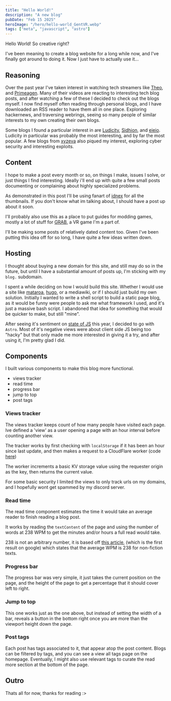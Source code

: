 ```yaml
---
title: "Hello World!"
description: "A new blog"
pubDate: "Feb 15 2025"
heroImage: "/hero/hello-world_GentVR.webp"
tags: ["meta", "javascript", "astro"]
---
```


Hello World! So creative right?

I've been meaning to create a blog website for a long while now, and I've finally got around to doing it. Now I just have to actually use it...

## Reasoning

Over the past year I've taken interest in watching tech streamers like [Theo](https://youtube.com/@t3dotgg), and [Primeagen](https://youtube.com/@theprimeagen). Many of their videos are reacting to interesting tech blog posts, and after watching a few of these I decided to check out the blogs myself. I now find myself often reading through personal blogs, and I have downloaded an RSS reader to have them all in one place. Exploring hackernews, and traversing webrings, seeing so many people of similar interests to my own creating their own blogs.

Some blogs I found a particular interest in are [Ludicity](https://ludic.mataroa.blog/), [Sidhion](https://sidhion.com/blog/), and [eieio](https://eieio.games). Ludicity in particular was probably the most interesting, and by far the most popular. A few blogs from [xyzeva](https://kibty.town) also piqued my interest, exploring cyber security and interesting exploits.

## Content

I hope to make a post every month or so, on things I make, issues I solve, or just things I find interesting. Ideally i'll end up with quite a few small posts documenting or complaining about highly specialized problems.

As demonstrated in this post I'll be using fanart of [idnex](/who-is-idnex) for all the thumbnails. If you don't know what im talking about, I should have a post up about it soon.

I'll probably also use this as a place to put guides for modding games, mostly a lot of stuff for [GRAB](https://grabvr.quest), a VR game I'm a part of.

I'll be making some posts of relatively dated content too. Given I've been putting this idea off for so long, I have quite a few ideas written down.

## Hosting

I thought about buying a new domain for this site, and still may do so in the future, but until I have a substantial amount of posts up, I'm sticking with my `blog.` subdomain.

I spent a while deciding on how I would build this site. Whether I would use a site like [mataroa](https://mataroa.blog), [hugo](https://gohugo.io/), or a mediawiki, or if I should just build my own solution. Initially I wanted to write a shell script to build a static page blog, as it would be funny were people to ask me what framework I used, and it's just a massive bash script. I abandoned that idea for something that would be quicker to make, but still "mine".

After seeing it's sentiment on [state of JS](https://2024.stateofjs.com/en-US/libraries/) this year, I decided to go with `Astro`. Most of it's negative views were about client side JS being too "hacky" but that only made me more interested in giving it a try, and after using it, I'm pretty glad I did.

## Components

I built various components to make this blog more functional.

- views tracker
- read time
- progress bar
- jump to top
- post tags

### Views tracker

The views tracker keeps count of how many people have visited each page.
Ive defined a 'view' as a user opening a page with an hour interval before counting another view.

The tracker works by first checking with `localStorage` if it has been an hour since last update, and then makes a request to a CloudFlare worker (code [here](https://github.com/twhlynch/views))

The worker increments a basic KV storage value using the requester origin as the key, then returns the current value.

For some basic security I limited the views to only track urls on my domains, and I hopefully wont get spammed by my discord server.

### Read time

The read time component estimates the time it would take an average reader to finish reading a blog post.

It works by reading the `textContent` of the page and using the number of words at 238 WPM to get the minutes and/or hours a full read would take.

238 is not an arbitrary number, it is based off [this article](https://www.sciencedirect.com/science/article/abs/pii/S0749596X19300786), (which is the first result on google) which states that the average WPM is 238 for non-fiction texts.

### Progress bar

The progress bar was very simple, it just takes the current position on the page, and the height of the page to get a percentage that it should cover left to right.

### Jump to top

This one works just as the one above, but instead of setting the width of a bar, reveals a button in the bottom right once you are more than the viewport height down the page.

### Post tags

Each post has tags associated to it, that appear atop the post content. Blogs can be filtered by tags, and you can see a view all tags page on the homepage. Eventually, I might also use relevant tags to curate the read more section at the bottom of the page.

## Outro

Thats all for now, thanks for reading :>
